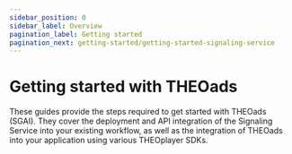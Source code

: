 ```yaml
---
sidebar_position: 0
sidebar_label: Overview
pagination_label: Getting started
pagination_next: getting-started/getting-started-signaling-service
---
```


# Getting started with THEOads

These guides provide the steps required to get started with THEOads (SGAI). They cover the deployment and API integration of the Signaling Service into your existing workflow, as well as the integration of THEOads into your application using various THEOplayer SDKs.


<DocCardList />
